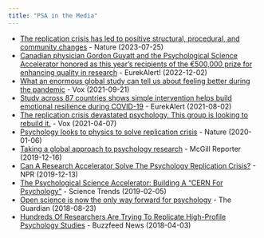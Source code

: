 ```yaml
---
title: "PSA in the Media"
---
```


<!--

* [title of the news article](https://news.org/title) - Science (2022-03-31)
* [title2](https) - News of the World (2022-01-12)
-->

* [The replication crisis has led to positive structural, procedural, and community changes](https://www.nature.com/articles/s44271-023-00003-2) - Nature (2023-07-25)
* [Canadian physician Gordon Guyatt and the Psychological Science Accelerator honored as this year's recipients of the €500,000 prize for enhancing quality in research](https://www.eurekalert.org/news-releases/973160) - EurekAlert! (2022-12-02)
* [What an enormous global study can tell us about feeling better during the pandemic](https://www.vox.com/science-and-health/22641291/global-mental-health-covid-19-cognitive-reappraisal-study) - Vox (2021-09-21)
* [Study across 87 countries shows simple intervention helps build emotional resilience during COVID-19](https://www.eurekalert.org/news-releases/924171) - EurekAlert (2021-08-02)
* [The replication crisis devastated psychology. This group is looking to rebuild it.](https://www.vox.com/science-and-health/22360363/replication-crisis-psychological-science-accelerator) - Vox (2021-04-07)
* [Psychology looks to physics to solve replication crisis](https://www.nature.com/nature-index/news/psychology-looks-physics-to-solve-replication-crisis) - Nature (2020-01-06)
* [Taking a global approach to psychology research](https://reporter.mcgill.ca/taking-a-global-approach-to-psychology-research/) - McGill Reporter (2019-12-16)
* [Can A Research Accelerator Solve The Psychology Replication Crisis?](https://www.npr.org/sections/health-shots/2019/12/13/787567309/can-a-research-accelerator-solve-the-psychology-replication-crisis) - NPR (2019-12-13)
* [The Psychological Science Accelerator: Building A “CERN For Psychology”](https://sciencetrends.com/the-psychological-science-accelerator-building-a-cern-for-psychology/) - Science Trends (2019-02-05)
* [Open science is now the only way forward for psychology](https://www.theguardian.com/science/head-quarters/2018/aug/23/open-science-is-now-the-only-way-forward-for-psychology) - The Guardian (2018-08-23)
* [Hundreds Of Researchers Are Trying To Replicate High-Profile Psychology Studies](https://www.buzzfeednews.com/article/stephaniemlee/psychology-science-accelerator-replication) - Buzzfeed News (2018-04-03)
